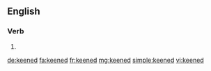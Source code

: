 ==English==

===Verb===
{{head|en|verb form}}

# {{en-past of|keen}}

[[de:keened]]
[[fa:keened]]
[[fr:keened]]
[[mg:keened]]
[[simple:keened]]
[[vi:keened]]